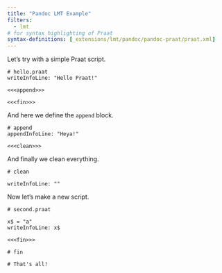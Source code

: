 ```yaml
---
title: "Pandoc LMT Example"
filters:
  - lmt
# for syntax highlighting of Praat
syntax-definitions: [_extensions/lmt/pandoc/pandoc-praat/praat.xml]
---
```


Let's try with a simple Praat script.

```praat {file="hello.praat"}
# hello.praat
writeInfoLine: "Hello Praat!"

<<<append>>>

<<<fin>>>
```

And here we define the `append` block.

```praat {ref="append"}
# append
appendInfoLine: "Heya!"

<<<clean>>>
```

And finally we clean everything.

```praat {ref="clean"}
# clean

writeInfoLine: ""
```

Now let's make a new script.

```praat {file="second.praat"}
# second.praat

x$ = "a"
writeInfoLine: x$

<<<fin>>>
```

```praat {ref="fin"}
# fin

# That's all!
```